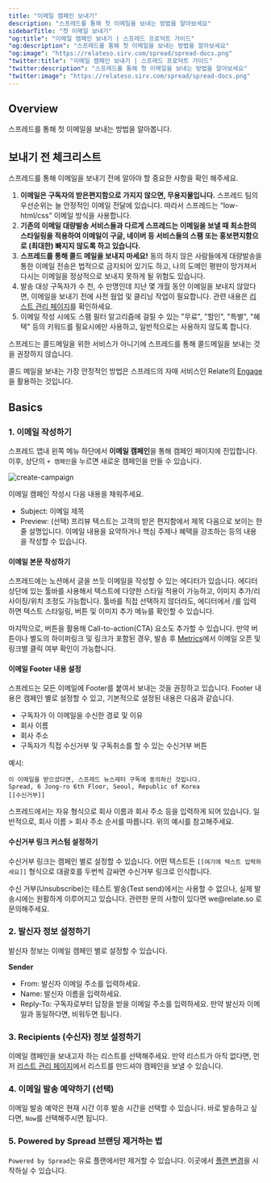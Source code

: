 ```yaml
---
title: "이메일 캠페인 보내기"
description: "스프레드를 통해 첫 이메일을 보내는 방법을 알아보세요"
sidebarTitle: "첫 이메일 보내기"
"og:title": "이메일 캠페인 보내기 | 스프레드 프로덕트 가이드"
"og:description": "스프레드를 통해 첫 이메일을 보내는 방법을 알아보세요"
"og:image": "https://relateso.sirv.com/spread/spread-docs.png"
"twitter:title": "이메일 캠페인 보내기 | 스프레드 프로덕트 가이드"
"twitter:description": "스프레드를 통해 첫 이메일을 보내는 방법을 알아보세요"
"twitter:image": "https://relateso.sirv.com/spread/spread-docs.png"
---
```


## Overview

스프레드를 통해 첫 이메일을 보내는 방법을 알아봅니다.

## 보내기 전 체크리스트

스프레드를 통해 이메일을 보내기 전에 알아야 할 중요한 사항을 확인 해주세요.

1. **이메일은 구독자의 받은편지함으로 가지지 않으면, 무용지물입니다.** 스프레드 팀의 우선순위는 늘 안정적인 이메일 전달에 있습니다. 따라서 스프레드는 “low-html/css” 이메일 방식을 사용합니다. 
2. **기존의 이메일 대량발송 서비스들과 다르게 스프레드는 이메일을 보낼 때 최소한의 스타일링을 적용하여 이메일이 구글, 네이버 등 서비스들의 스팸 또는 홍보편지함으로 (최대한) 빠지지 않도록 하고 있습니다.**
3. **스프레드를 통해 콜드 메일을 보내지 마세요!** 동의 하지 않은 사람들에게 대량발송을 통한 이메일 전송은 법적으로 금지되어 있기도 하고, 나의 도메인 평판이 망가져서 다시는 이메일을 정상적으로 보내지 못하게 될 위험도 있습니다.
4. 발송 대상 구독자가 수 천, 수 만명인데 지난 몇 개월 동안 이메일을 보내지 않았다면, 이메일을 보내기 전에 사전 웜업 및 클리닝 작업이 필요합니다. 관련 내용은 [리스트 관리 페이지](/manage-lists)를 확인하세요.
5. 이메일 작성 시에도 스팸 필터 알고리즘에 걸릴 수 있는 "무료", "할인", "특별", "혜택" 등의 키워드를 필요시에만 사용하고, 일반적으로는 사용하지 않도록 합니다.


<Accordion title="콜드 메일을 보내려면 어떻게 해야 하나요?">

스프레드는 콜드메일을 위한 서비스가 아니기에 스프레드를 통해 콜드메일을 보내는 것을 권장하지 않습니다. 

콜드 메일을 보내는 가장 안정적인 방법은 스프레드의 자매 서비스인 Relate의 [Engage](https://www.relate.kr/engage)을 활용하는 것입니다.
</Accordion>

## Basics

### 1. 이메일 작성하기

스프레드 앱내 왼쪽 메뉴 하단에서 **이메일 캠페인**을 통해 캠페인 페이지에 진입합니다. 이후, 상단의 `+ 캠페인`을 누르면 새로운 캠페인을 만들 수 있습니다.

![create-campaign](images/send-email.png)

이메일 캠페인 작성시 다음 내용을 채워주세요.

- Subject: 이메일 제목
- Preview: (선택) 프리뷰 텍스트는 고객의 받은 편지함에서 제목 다음으로 보이는 한 줄 설명입니다. 이메일 내용을 요약하거나 핵심 주제나 혜택을 강조하는 등의 내용을 작성할 수 있습니다.

#### 이메일 본문 작성하기

스프레드에는 노션에서 글을 쓰듯 이메일을 작성할 수 있는 에디터가 있습니다. 에디터 상단에 있는 툴바를 사용해서 텍스트에 다양한 스타일 적용이 가능하고, 이미지 추가/리사이징/위치 조정도 가능합니다. 툴바를 직접 선택하지 않더라도, 에디터에서 /를 입력하면 텍스트 스타일링, 버튼 및 이미지 추가 메뉴를 확인할 수 있습니다.

마지막으로, 버튼을 활용해 Call-to-action(CTA) 요소도 추가할 수 있습니다. 만약 버튼이나 별도의 하이퍼링크 및 링크가 포함된 경우, 발송 후 [Metrics](/metrics)에서 이메일 오픈 및 링크별 클릭 여부 확인이 가능합니다.

#### 이메일 Footer 내용 설정

스프레드는 모든 이메일에 Footer를 붙여서 보내는 것을 권장하고 있습니다. Footer 내용은 캠페인 별로 설정할 수 있고, 기본적으로 설정된 내용은 다음과 같습니다.

- 구독자가 이 이메일을 수신한 경로 및 이유
- 회사 이름
- 회사 주소
- 구독자가 직접 수신거부 및 구독취소를 할 수 있는 수신거부 버튼

예시:

```
이 이메일을 받으셨다면, 스프레드 뉴스레터 구독에 동의하신 것입니다.
Spread, 6 Jong-ro 6th Floor, Seoul, Republic of Korea
[[수신거부]]
```

스프레드에서는 자유 형식으로 회사 이름과 회사 주소 등을 입력하게 되어 있습니다. 일반적으로, 회사 이름 > 회사 주소 순서를 따릅니다. 위의 예시를 참고해주세요.

#### 수신거부 링크 커스텀 설정하기

수신거부 링크는 캠페인 별로 설정할 수 있습니다. 어떤 텍스트든 `[[여기에 텍스트 입력하세요]]` 형식으로 대괄호를 두번씩 감싸면 수신거부 링크로 인식합니다.

<Info>
수신 거부(Unsubscribe)는 테스트 발송(Test send)에서는 사용할 수 없으나, 실제 발송시에는 원활하게 이루어지고 있습니다. 관련한 문의 사항이 있다면 we@relate.so 로 문의해주세요.
</Info>

### 2. 발신자 정보 설정하기

발신자 정보는 이메일 캠페인 별로 설정할 수 있습니다.

**Sender**
- From: 발신자 이메일 주소를 입력하세요.
- Name: 발신자 이름을 입력하세요.
- Reply-To: 구독자로부터 답장을 받을 이메일 주소를 입력하세요. 만약 발신자 이메일과 동일하다면, 비워두면 됩니다.

### 3. Recipients (수신자) 정보 설정하기

이메일 캠페인을 보내고자 하는 리스트를 선택해주세요. 만약 리스트가 아직 없다면, 먼저 [리스트 관리 페이지](/manage-lists)에서 리스트를 만드셔야 캠페인을 보낼 수 있습니다.

### 4. 이메일 발송 예약하기 (선택)

이메일 발송 예약은 현재 시간 이후 발송 시간을 선택할 수 있습니다. 바로 발송하고 싶다면, `Now`를 선택해주시면 됩니다.

### 5. Powered by Spread 브랜딩 제거하는 법

`Powered by Spread`는 유료 플랜에서만 제거할 수 있습니다. 이곳에서 [플랜 변경](https://admin.spread.so/settings/billing)을 시작하실 수 있습니다.